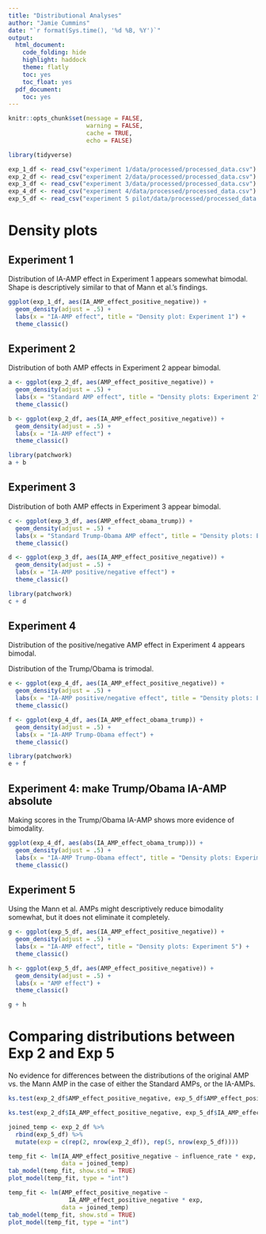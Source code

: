 ```yaml
---
title: "Distributional Analyses"
author: "Jamie Cummins"
date: "`r format(Sys.time(), '%d %B, %Y')`"
output:
  html_document:
    code_folding: hide
    highlight: haddock
    theme: flatly
    toc: yes
    toc_float: yes
  pdf_document:
    toc: yes
---
```


```r

knitr::opts_chunk$set(message = FALSE, 
                      warning = FALSE, 
                      cache = TRUE,
                      echo = FALSE)

```

```r
library(tidyverse)

exp_1_df <- read_csv("experiment 1/data/processed/processed_data.csv")
exp_2_df <- read_csv("experiment 2/data/processed/processed_data.csv")
exp_3_df <- read_csv("experiment 3/data/processed/processed_data.csv")
exp_4_df <- read_csv("experiment 4/data/processed/processed_data.csv")
exp_5_df <- read_csv("experiment 5 pilot/data/processed/processed_data.csv")

```

# Density plots

## Experiment 1 

Distribution of IA-AMP effect in Experiment 1 appears somewhat bimodal. Shape is descriptively similar to that of Mann et al.'s findings.

```r
ggplot(exp_1_df, aes(IA_AMP_effect_positive_negative)) +
  geom_density(adjust = .5) +
  labs(x = "IA-AMP effect", title = "Density plot: Experiment 1") +
  theme_classic()

```

## Experiment 2 

Distribution of both AMP effects in Experiment 2 appear bimodal.

```r
a <- ggplot(exp_2_df, aes(AMP_effect_positive_negative)) +
  geom_density(adjust = .5) +
  labs(x = "Standard AMP effect", title = "Density plots: Experiment 2") +
  theme_classic()

b <- ggplot(exp_2_df, aes(IA_AMP_effect_positive_negative)) +
  geom_density(adjust = .5) +
  labs(x = "IA-AMP effect") +
  theme_classic()

library(patchwork)
a + b
```

## Experiment 3 

Distribution of both AMP effects in Experiment 3 appear bimodal.

```r
c <- ggplot(exp_3_df, aes(AMP_effect_obama_trump)) +
  geom_density(adjust = .5) +
  labs(x = "Standard Trump-Obama AMP effect", title = "Density plots: Experiment 3") +
  theme_classic()

d <- ggplot(exp_3_df, aes(IA_AMP_effect_positive_negative)) +
  geom_density(adjust = .5) +
  labs(x = "IA-AMP positive/negative effect") +
  theme_classic()

library(patchwork)
c + d
```

## Experiment 4 

Distribution of the positive/negative AMP effect in Experiment 4 appears bimodal.

Distribution of the Trump/Obama is trimodal.

```r
e <- ggplot(exp_4_df, aes(IA_AMP_effect_positive_negative)) +
  geom_density(adjust = .5) +
  labs(x = "IA-AMP positive/negative effect", title = "Density plots: Experiment 4") +
  theme_classic()

f <- ggplot(exp_4_df, aes(IA_AMP_effect_obama_trump)) +
  geom_density(adjust = .5) +
  labs(x = "IA-AMP Trump-Obama effect") +
  theme_classic()

library(patchwork)
e + f
```

## Experiment 4: make Trump/Obama IA-AMP absolute

Making scores in the Trump/Obama IA-AMP shows more evidence of bimodality.

```r
ggplot(exp_4_df, aes(abs(IA_AMP_effect_obama_trump))) +
  geom_density(adjust = .5) +
  labs(x = "IA-AMP Trump-Obama effect", title = "Density plots: Experiment 4") +
  theme_classic()

```

## Experiment 5

Using the Mann et al. AMPs might descriptively reduce bimodality somewhat, but it does not eliminate it completely.

```r
g <- ggplot(exp_5_df, aes(IA_AMP_effect_positive_negative)) +
  geom_density(adjust = .5) +
  labs(x = "IA-AMP effect", title = "Density plots: Experiment 5") +
  theme_classic()

h <- ggplot(exp_5_df, aes(AMP_effect_positive_negative)) +
  geom_density(adjust = .5) +
  labs(x = "AMP effect") +
  theme_classic()

g + h

```

# Comparing distributions between Exp 2 and Exp 5 

No evidence for differences between the distributions of the original AMP vs. the Mann AMP in the case of either the Standard AMPs, or the IA-AMPs.

```r
ks.test(exp_2_df$AMP_effect_positive_negative, exp_5_df$AMP_effect_positive_negative)

ks.test(exp_2_df$IA_AMP_effect_positive_negative, exp_5_df$IA_AMP_effect_positive_negative)
```


```r

joined_temp <- exp_2_df %>%
  rbind(exp_5_df) %>%
  mutate(exp = c(rep(2, nrow(exp_2_df)), rep(5, nrow(exp_5_df))))

temp_fit <- lm(IA_AMP_effect_positive_negative ~ influence_rate * exp,
               data = joined_temp)
tab_model(temp_fit, show.std = TRUE)
plot_model(temp_fit, type = "int")

```

```r
temp_fit <- lm(AMP_effect_positive_negative ~
                 IA_AMP_effect_positive_negative * exp,
               data = joined_temp)
tab_model(temp_fit, show.std = TRUE)
plot_model(temp_fit, type = "int")
```